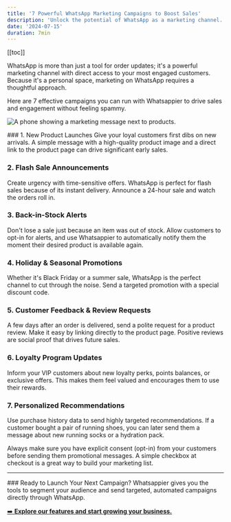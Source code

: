 ```yaml
---
title: '7 Powerful WhatsApp Marketing Campaigns to Boost Sales'
description: 'Unlock the potential of WhatsApp as a marketing channel. Explore 7 campaign ideas, from flash sales to back-in-stock alerts, that you can run with Whatsappier.'
date: '2024-07-15'
duration: 7min
---
```


[[toc]]

WhatsApp is more than just a tool for order updates; it's a powerful marketing channel with direct access to your most engaged customers. Because it's a personal space, marketing on WhatsApp requires a thoughtful approach.

Here are 7 effective campaigns you can run with Whatsappier to drive sales and engagement without feeling spammy.

![A phone showing a marketing message next to products.](https://images.unsplash.com/photo-1614036911634-1f6263e46c4b?q=80&w=1974)

<div class="steps">
### 1. New Product Launches
Give your loyal customers first dibs on new arrivals. A simple message with a high-quality product image and a direct link to the product page can drive significant early sales.

### 2. Flash Sale Announcements
Create urgency with time-sensitive offers. WhatsApp is perfect for flash sales because of its instant delivery. Announce a 24-hour sale and watch the orders roll in.

### 3. Back-in-Stock Alerts
Don't lose a sale just because an item was out of stock. Allow customers to opt-in for alerts, and use Whatsappier to automatically notify them the moment their desired product is available again.

### 4. Holiday & Seasonal Promotions
Whether it's Black Friday or a summer sale, WhatsApp is the perfect channel to cut through the noise. Send a targeted promotion with a special discount code.

### 5. Customer Feedback & Review Requests
A few days after an order is delivered, send a polite request for a product review. Make it easy by linking directly to the product page. Positive reviews are social proof that drives future sales.

### 6. Loyalty Program Updates
Inform your VIP customers about new loyalty perks, points balances, or exclusive offers. This makes them feel valued and encourages them to use their rewards.

### 7. Personalized Recommendations
Use purchase history data to send highly targeted recommendations. If a customer bought a pair of running shoes, you can later send them a message about new running socks or a hydration pack.
</div>

<Aside type="note" title="Permission is Key">
Always make sure you have explicit consent (opt-in) from your customers before sending them promotional messages. A simple checkbox at checkout is a great way to build your marketing list.
</Aside>

---

<Card>
### Ready to Launch Your Next Campaign?
Whatsappier gives you the tools to segment your audience and send targeted, automated campaigns directly through WhatsApp.

[➡️ **Explore our features and start growing your business.**](https://your-main-app-url.com/register)
</Card>
